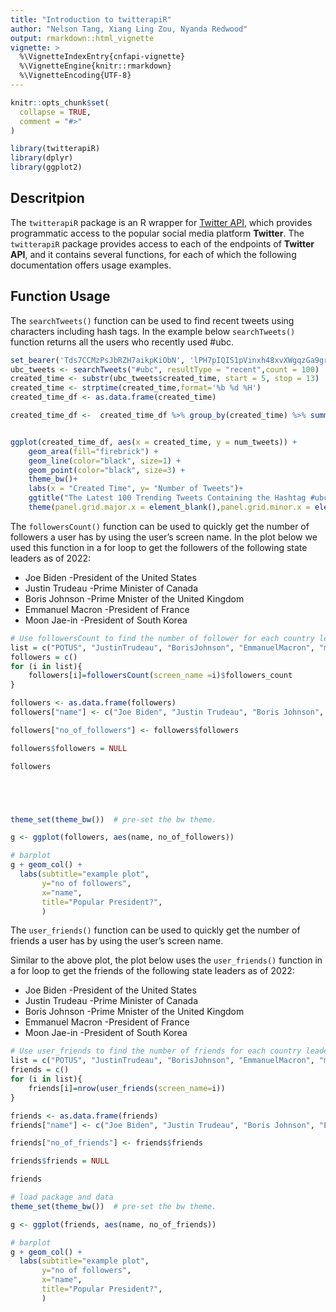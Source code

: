```yaml
---
title: "Introduction to twitterapiR"
author: "Nelson Tang, Xiang Ling Zou, Nyanda Redwood"
output: rmarkdown::html_vignette
vignette: >
  %\VignetteIndexEntry{cnfapi-vignette}
  %\VignetteEngine{knitr::rmarkdown}
  %\VignetteEncoding{UTF-8}
---
```


```r
knitr::opts_chunk$set(
  collapse = TRUE,
  comment = "#>"
)
```


```r
library(twitterapiR)
library(dplyr)
library(ggplot2)
```

## Descritpion  
  
The `twitterapiR` package is an R wrapper for [Twitter API](https://developer.twitter.com/en/docs/twitter-api), which provides programmatic access to the popular social media platform **Twitter**. The `twitterapiR` package provides access to each of the endpoints of **Twitter API**, and it  contains several functions, for each of which the following documentation offers usage examples.

## Function Usage
The `searchTweets()` function can be used to find recent tweets using characters including hash tags. In the example below `searchTweets()` function returns all the users who recently used #ubc.

```r

set_bearer('Tds7CCMzPsJbRZH7aikpKiObN', 'lPH7pIQIS1pVinxh48xvXWgqzGa9gre4Utb9tIZ2W1U0nSCgrz')
ubc_tweets <- searchTweets("#ubc", resultType = "recent",count = 100)
created_time <- substr(ubc_tweets$created_time, start = 5, stop = 13)
created_time <- strptime(created_time,format='%b %d %H')
created_time_df <- as.data.frame(created_time)

created_time_df <-  created_time_df %>% group_by(created_time) %>% summarize(num_tweets = n())


ggplot(created_time_df, aes(x = created_time, y = num_tweets)) + 
    geom_area(fill="firebrick") +
    geom_line(color="black", size=1) +
    geom_point(color="black", size=3) +
    theme_bw()+
    labs(x = "Created Time", y= "Number of Tweets")+
    ggtitle("The Latest 100 Trending Tweets Containing the Hashtag #ubc")
    theme(panel.grid.major.x = element_blank(),panel.grid.minor.x = element_blank())


```
  
The `followersCount()` function can be used to quickly get the number of followers a user has by using the user's screen name. In the plot below we used this function in a for loop to get the followers of the following state leaders as of 2022:

- Joe Biden -President of the United States
- Justin Trudeau -Prime Minister of Canada
- Boris Johnson -Prime Mnister of the United Kingdom
- Emmanuel Macron -President of France
- Moon Jae-in -President of South Korea
```r
# Use followersCount to find the number of follower for each country leader
list = c("POTUS", "JustinTrudeau", "BorisJohnson", "EmmanuelMacron", "moonriver365")
followers = c()
for (i in list){
    followers[i]=followersCount(screen_name =i)$followers_count
}

followers <- as.data.frame(followers)
followers["name"] <- c("Joe Biden", "Justin Trudeau", "Boris Johnson", "Emmanuel Macron", "Moon Jae-in" )

followers["no_of_followers"] <- followers$followers

followers$followers = NULL

followers






```


```r

theme_set(theme_bw())  # pre-set the bw theme.

g <- ggplot(followers, aes(name, no_of_followers))

# barplot
g + geom_col() + 
  labs(subtitle="example plot", 
       y="no of followers", 
       x="name", 
       title="Popular President?", 
       )
```

The `user_friends()` function can be used to quickly get the number of friends a user has by using the user's screen name.  
  
Similar to the above plot, the plot below uses the `user_friends()` function in a for loop to get the friends of the following state leaders as of 2022:

- Joe Biden -President of the United States
- Justin Trudeau -Prime Minister of Canada
- Boris Johnson -Prime Mnister of the United Kingdom
- Emmanuel Macron -President of France
- Moon Jae-in -President of South Korea

```r

# Use user_friends to find the number of friends for each country leader
list = c("POTUS", "JustinTrudeau", "BorisJohnson", "EmmanuelMacron", "moonriver365")
friends = c()
for (i in list){
    friends[i]=nrow(user_friends(screen_name=i))
}

friends <- as.data.frame(friends)
friends["name"] <- c("Joe Biden", "Justin Trudeau", "Boris Johnson", "Emmanuel Macron", "Moon Jae-in" )

friends["no_of_friends"] <- friends$friends

friends$friends = NULL

friends
```
```r
# load package and data
theme_set(theme_bw())  # pre-set the bw theme.

g <- ggplot(friends, aes(name, no_of_friends))

# barplot
g + geom_col() + 
  labs(subtitle="example plot", 
       y="no of followers", 
       x="name", 
       title="Popular President?", 
       )
```

